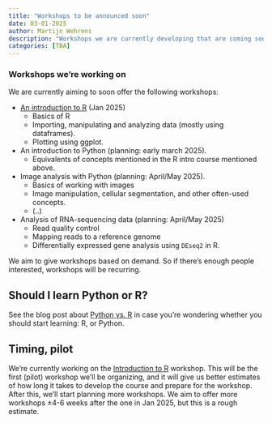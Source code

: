 ```yaml
---
title: "Workshops to be announced soon"
date: 03-01-2025
author: Martijn Wehrens
description: "Workshops we are currently developing that are coming soon."
categories: [TBA]
---
```


### Workshops we're working on

We are currently aiming to soon offer the following workshops:

- [An introduction to R](2025-introduction-R.qmd) (Jan 2025)
    - Basics of R
    - Importing, manipulating and analyzing data (mostly using dataframes). 
    - Plotting using ggplot.
- An introduction to Python (planning: early march 2025). 
    - Equivalents of concepts mentioned in the R intro course mentioned above.
- Image analysis with Python (planning: April/May 2025).
    - Basics of working with images
    - Image manipulation, cellular segmentation, and other often-used concepts.
    - (..)
- Analysis of RNA-sequencing data (planning: April/May 2025)
    - Read quality control
    - Mapping reads to a reference genome
    - Differentially expressed gene analysis using `DEseq2` in R.

We aim to give workshops based on demand. So if there's enough people interested, workshops will be recurring.

## Should I learn Python or R?

See the blog post about [Python vs. R](../posts/python-or-R.qmd) in case you're wondering whether you should start learning: R, or Python.

## Timing, pilot

We're currently working on the [Introduction to R](2025-introduction-R.qmd) workshop. This will be the first (pilot) workshop we'll be organizing, and it will give us better estimates of how long it takes to develop the course and prepare for the workshop. After this, we'll start planning more workshops. We aim to offer more workshops ±4-6 weeks after the one in Jan 2025, but this is a rough estimate.